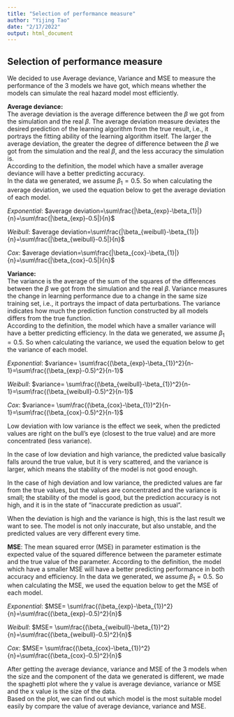 ```yaml
---
title: "Selection of performance measure"
author: "Yijing Tao"
date: "2/17/2022"
output: html_document
---
```


## Selection of performance measure

We decided to use Average deviance, Variance and MSE to measure the performance of the 3 models we have got, which means whether the models can simulate the real hazard model most efficiently.

**Average deviance:**\
The average deviation is the average difference between the $\beta$ we got from the simulation and the real $\beta$. The average deviation measure deviates the desired prediction of the learning algorithm from the true result, i.e., it portrays the fitting ability of the learning algorithm itself. The larger the average deviation, the greater the degree of difference between the $\beta$ we got from the simulation and the real $\beta$, and the less accuracy the simulation is.\
According to the definition, the model which have a smaller average deviance will have a better predicting accuracy.\
In the data we generated, we assume $\beta_{1}=0.5$. So when calculating the average deviation, we used the equation below to get the average deviation of each model.\

*Exponential*: $average deviation=\sum\frac{|\beta_{exp}-\beta_{1}|}{n}=\sum\frac{|\beta_{exp}-0.5|}{n}$\

*Weibull*: $average deviation=\sum\frac{|\beta_{weibull}-\beta_{1}|}{n}=\sum\frac{|\beta_{weibull}-0.5|}{n}$\

*Cox*: $average deviation=\sum\frac{|\beta_{cox}-\beta_{1}|}{n}=\sum\frac{|\beta_{cox}-0.5|}{n}$

**Variance:**\
The variance is the average of the sum of the squares of the differences between the $\beta$ we got from the simulation and the real $\beta$. Variance measures the change in learning performance due to a change in the same size training set, i.e., it portrays the impact of data perturbations. The variance indicates how much the prediction function constructed by all models differs from the true function.\
According to the definition, the model which have a smaller variance will have a better predicting efficiency.
In the data we generated, we assume $\beta_{1}=0.5$. So when calculating the variance, we used the equation below to get the variance of each model.\

*Exponential*: $variance= \sum\frac{(\beta_{exp}-\beta_{1})^2}{n-1}=\sum\frac{(\beta_{exp}-0.5)^2}{n-1}$\

*Weibull*: $variance= \sum\frac{(\beta_{weibull}-\beta_{1})^2}{n-1}=\sum\frac{(\beta_{weibull}-0.5)^2}{n-1}$\

*Cox*: $variance= \sum\frac{(\beta_{cox}-\beta_{1})^2}{n-1}=\sum\frac{(\beta_{cox}-0.5)^2}{n-1}$\

Low deviation with low variance is the effect we seek, when the predicted values are right on the bull's eye (closest to the true value) and are more concentrated (less variance).\

In the case of low deviation and high variance, the predicted value basically falls around the true value, but it is very scattered, and the variance is larger, which means the stability of the model is not good enough.\

In the case of high deviation and low variance, the predicted values are far from the true values, but the values are concentrated and the variance is small; the stability of the model is good, but the prediction accuracy is not high, and it is in the state of "inaccurate prediction as usual".\

When the deviation is high and the variance is high, this is the last result we want to see. The model is not only inaccurate, but also unstable, and the predicted values are very different every time.\

**MSE**:
The mean squared error (MSE) in parameter estimation is the expected value of the squared difference between the parameter estimate and the true value of the parameter.
According to the definition, the model which have a smaller MSE will have a better predicting performance in both accuracy and efficiency.
In the data we generated, we assume $\beta_{1}=0.5$. So when calculating the MSE, we used the equation below to get the MSE of each model.\

*Exponential*: $MSE= \sum\frac{(\beta_{exp}-\beta_{1})^2}{n}=\sum\frac{(\beta_{exp}-0.5)^2}{n}$\

*Weibull*: $MSE= \sum\frac{(\beta_{weibull}-\beta_{1})^2}{n}=\sum\frac{(\beta_{weibull}-0.5)^2}{n}$\

*Cox*: $MSE= \sum\frac{(\beta_{cox}-\beta_{1})^2}{n}=\sum\frac{(\beta_{cox}-0.5)^2}{n}$

After getting the average deviance, variance and MSE of the 3 models when the size and the component of the data we generated is different, we made the spaghetti plot where the y value is average deviance, variance or MSE and the x value is the size of the data.\
Based on the plot, we can find out which model is the most suitable model easily by compare the value of average deviance, variance and MSE.